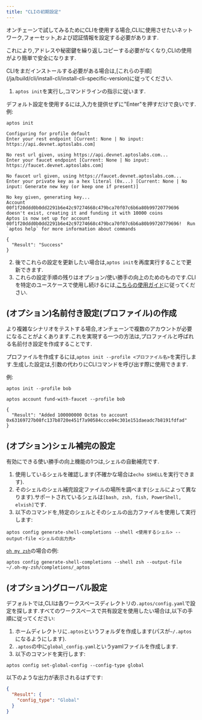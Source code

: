 ```yaml
---
title: "CLIの初期設定"
---
```



オンチェーンで試してみるためにCLIを使用する場合,CLIに使用させたいネットワーク,フォーセット,および認証情報を設定する必要があります.

これにより,アドレスや秘密鍵を繰り返しコピーする必要がなくなり,CLIの使用がより簡単で安全になります.

<Aside type="caution">
  CLIをまだインストールする必要がある場合は,[これらの手順](/ja/build/cli/install-cli/install-cli-specific-version)に従ってください.
</Aside>

1. `aptos init`を実行し,コマンドラインの指示に従います.

<Aside type="note" emoji="ℹ️">
  デフォルト設定を使用するには,入力を提供せずに"Enter"を押すだけで良いです.例:
</Aside>

```shellscript filename="Terminal"
aptos init
```

```shellscript filename="Output"
Configuring for profile default
Enter your rest endpoint [Current: None | No input: https://api.devnet.aptoslabs.com]

No rest url given, using https://api.devnet.aptoslabs.com...
Enter your faucet endpoint [Current: None | No input: https://faucet.devnet.aptoslabs.com]

No faucet url given, using https://faucet.devnet.aptoslabs.com...
Enter your private key as a hex literal (0x...) [Current: None | No input: Generate new key (or keep one if present)]

No key given, generating key...
Account 00f1f20ddd0b0dd2291b6e42c97274668c479bca70f07c6b6a80b99720779696 doesn't exist, creating it and funding it with 10000 coins
Aptos is now set up for account 00f1f20ddd0b0dd2291b6e42c97274668c479bca70f07c6b6a80b99720779696!  Run `aptos help` for more information about commands

{
  "Result": "Success"
}
```

2. 後でこれらの設定を更新したい場合は,`aptos init`を再度実行することで更新できます.
3. これらの設定手順の残りはオプション/使い勝手の向上のためのものです.CLIを特定のユースケースで使用し続けるには,[こちらの使用ガイド](/ja/build/cli.mdx#%EF%B8%8F-using-the-aptos-cli)に従ってください.

## (オプション)名前付き設定(プロファイル)の作成

より複雑なシナリオをテストする場合,オンチェーンで複数のアカウントが必要になることがよくあります.これを実現する一つの方法は,プロファイルと呼ばれる名前付き設定を作成することです.

プロファイルを作成するには,`aptos init --profile <プロファイル名>`を実行します.生成した設定は,引数の代わりにCLIコマンドを呼び出す際に使用できます.

例:

```shellscript filename="Terminal"
aptos init --profile bob
```

```shellscript filename="Terminal"
aptos account fund-with-faucet --profile bob
```

```shellscript filename="Output"
{
  "Result": "Added 100000000 Octas to account 0x63169727b08fc137b8720e451f7a90584ccce04c301e151daeadc7b8191fdfad"
}
```

## (オプション)シェル補完の設定

有効にできる使い勝手の向上機能の1つは,シェルの自動補完です.

1. 使用しているシェルを確認します(不確かな場合は`echo $SHELL`を実行できます).
2. そのシェルのシェル補完設定ファイルの場所を調べます(シェルによって異なります).サポートされているシェルは`[bash, zsh, fish, PowerShell, elvish]`です.
3. 以下のコマンドを,特定のシェルとそのシェルの出力ファイルを使用して実行します:

```shellscript filename="Terminal"
aptos config generate-shell-completions --shell <使用するシェル> --output-file <シェルの出力先>
```

[`oh my zsh`](https://ohmyz.sh/)の場合の例:

```shellscript filename="Terminal"
aptos config generate-shell-completions --shell zsh --output-file ~/.oh-my-zsh/completions/_aptos
```

## (オプション)グローバル設定

デフォルトでは,CLIは各ワークスペースディレクトリの`.aptos/config.yaml`で設定を探します.すべてのワークスペースで共有設定を使用したい場合は,以下の手順に従ってください:

1. ホームディレクトリに`.aptos`というフォルダを作成します(パスが`~/.aptos`になるようにします).
2. `.aptos`の中に`global_config.yaml`というyamlファイルを作成します.
3. 以下のコマンドを実行します:

```shellscript filename="Terminal"
aptos config set-global-config --config-type global
```

以下のような出力が表示されるはずです:

```json
{
  "Result": {
    "config_type": "Global"
  }
}
```
